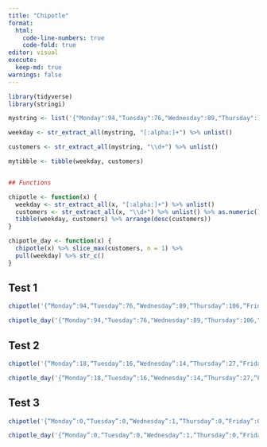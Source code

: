 ```yaml
---
title: "Chipotle"
format: 
  html:
    code-line-numbers: true
    code-fold: true
editor: visual
execute: 
  keep-md: true
warnings: false
---
```



```r
library(tidyverse)
library(stringi)

```


```r
mystring <- list('{"Monday":94,"Tuesday":76,"Wednesday":89,"Thursday":106,"Friday":130,"Saturday":128,"Sunday":58}')

weekday <- str_extract_all(mystring, "[:alpha:]+") %>% unlist()

customers <- str_extract_all(mystring, "\\d+") %>% unlist()

mytibble <- tibble(weekday, customers)


## Functions

chipotle <- function(x) {
  weekday <- str_extract_all(x, "[:alpha:]+") %>% unlist()
  customers <- str_extract_all(x, "\\d+") %>% unlist() %>% as.numeric()
  tibble(weekday, customers) %>% arrange(desc(customers))
}

chipotle_day <- function(x) {
  chipotle(x) %>% slice_max(customers, n = 1) %>% 
  pull(weekday) %>% str_c()
}

```


## Test 1
```r
chipotle('{“Monday”:94,“Tuesday”:76,“Wednesday”:89,“Thursday”:106,“Friday”:130,“Saturday”:128,“Sunday”:58}')

chipotle_day('{"Monday":94,"Tuesday":76,"Wednesday":89,"Thursday":106,"Friday":130,"Saturday":128,"Sunday":58}')
```


## Test 2
```r
chipotle('{“Monday”:18,“Tuesday”:16,“Wednesday”:14,“Thursday”:27,“Friday”:26,“Saturday”:36,“Sunday”:20}')

chipotle_day('{“Monday”:18,“Tuesday”:16,“Wednesday”:14,“Thursday”:27,“Friday”:26,“Saturday”:36,“Sunday”:20}')
```


## Test 3
```r
chipotle('{“Monday”:0,“Tuesday”:0,“Wednesday”:1,“Thursday”:0,“Friday”:0,“Saturday”:1,“Sunday”:0}')

chipotle_day('{“Monday”:0,“Tuesday”:0,“Wednesday”:1,“Thursday”:0,“Friday”:0,“Saturday”:1,“Sunday”:0}')
```

